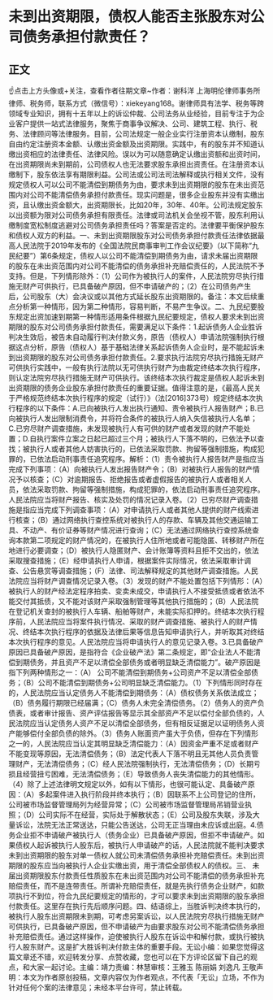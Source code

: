 # 未到出资期限，债权人能否主张股东对公司债务承担付款责任？
## 正文
☝点击上方头像或+关注，查看作者往期文章~作者：谢科洋 上海明伦律师事务所律师、税务师，联系方式（微信号）：xiekeyang168。谢律师具有法学、税务等跨领域专业知识，拥有十五年以上的诉讼仲裁、公司法务从业经验，目前专注于为企业客户提供一站式法律服务，聚焦于商事争议解决、公司、建筑工程、执行、税务、法律顾问等法律服务。目前，公司法规定一般企业实行注册资本认缴制，股东自由约定注册资本金额、认缴出资金额及出资期限。实践中，有的股东并不知道认缴出资相应的法律责任、法律风险。误以为可以随意确定认缴出资额和出资时间，在出资期限尚未到期前，公司债权人也无法要求股东承担出资责任。在注册资本认缴制下，股东依法享有期限利益。公司法或公司法司法解释或执行相关文件，没有规定债权人可以公司不能清偿到期债务为由，要求未到出资期限的股东在未出资范围内对公司不能清偿债务承担付款责任。现实问题是，很多企业股东并没有实缴出资，且认缴出资金额大，出资期限长，比如20年，30年、40年。公司法规定股东以出资额为限对公司债务承担有限责任。法律或司法机关会坐视不管，股东利用认缴制度宽松制度逃避对公司债务承担责任吗？答案是否定的。法律要平衡保护股东和债权人双方的利益。一、未到出资期限股东对公司债务承担付款责任法律依据最高人民法院于2019年发布的《全国法院民商事审判工作会议纪要》（以下简称“九民纪要”）第6条规定，债权人以公司不能清偿到期债务为由，请求未届出资期限的股东在未出资范围内对公司不能清偿的债务承担补充赔偿责任的，人民法院不予支持。但是，下列情形除外：（1）公司作为被执行人的案件，人民法院穷尽执行措施无财产可供执行，已具备破产原因，但不申请破产的；（2）在公司债务产生后，公司股东（大）会决议或以其他方式延长股东出资期限的。备注：本文后续重点分析第一种情形，因为第二种情形，容易判断，不易产生争议。二、九民纪要股东规定出资加速到期第一种情形适用条件根据九民纪要规定，债权人要求未到出资期限的股东对公司债务承担付款责任，需要满足以下条件：1.起诉债务人企业胜诉判决生效后，被告未自动履行判决付款义务，原告（债权人）申请法院强制执行根据这点分析，原告（债权人）基于基础法律关系起诉债务人企业时，是不能起诉未到出资期限的股东对公司债务承担付款责任。2.要求执行法院穷尽执行措施无财产可供执行实践中，一般有执行法院以无可供执行财产为由裁定终结本次执行程序，则认定法院穷尽执行措施无财产可供执行。该终结本次执行裁定是债权人起诉未到出资期限的债务企业股东承担付款责任的重要证据。值得注意的是，《最高人民关于严格规范终结本次执行程序的规定（试行）》（法[2016]373号）规定终结本次执行程序的以下条件：A.已向被执行人发出执行通知、责令被执行人报告财产；B.已向被执行人发出限制消费令，并将符合条件的被执行人纳入失信被执行人名单；C.已穷尽财产调查措施，未发现被执行人有可供的财产或者发现的财产不能处置；D.自执行案件立案之日起已超过三个月；被执行人下落不明的，已依法予以查找；被执行人或者其他人妨害执行的，已依法采取罚款、拘留等强制措施，构成犯罪的，已依法启动刑事责任追究程序。解析：（1）责令被执行人报告财产是指应当完成下列事项：（A）向被执行人发出报告财产令；（B）对被执行人报告的财产情况予以核查；（C）对逾期报告、拒绝报告或者虚假报告的被执行人或者相关人员，依法采取罚款、拘留等强制措施，构成犯罪的，依法启动刑事责任追究程序。人民法院应当将财产报告、核实及处罚的情况记录入卷。（2）已穷尽财产调查措施是指应当完成下列调查事项：（A）对申请执行人或者其他人提供的财产线索进行核查；（B）通过网络执行查控系统对被执行人的存款、车辆及其他交通运输工具、不动产、有价证券等财产情况进行查询；（C）无法通过网络执行查控系统查询本款第二项规定的财产情况的，在被执行人住所地或者可能隐匿、转移财产所在地进行必要调查；（D）被执行人隐匿财产、会计账簿等资料且拒不交出的，依法采取搜查措施；（E）经申请执行人申请，根据案件实际情况，依法采取审计调查、公告悬赏等调查措施；（F）法律、司法解释规定的其他财产调查措施。人民法院应当将财产调查情况记录入卷。（3）发现的财产不能处置包括下列情形：（A）被执行人的财产经法定程序拍卖、变卖未成交，申请执行人不接受抵债或者依法不能交付其抵债，又不能对该财产采取强制管理等其他执行措施的；（B）人民法院在登记机关查封的被执行人车辆、船舶等财产，未能实际扣押的。终结本次执行程序前，人民法院应当将案件执行情况、采取的财产调查措施、被执行人的财产情况、终结本次执行程序的依据及法律后果等信息告知申请执行人，并听取其对终结本次执行程序的意见。人民法院应当将申请执行人的意见记录入卷。3.已具备破产原因已具备破产原因，是指符合《企业破产法》第二条规定，即“企业法人不能清偿到期债务，并且资产不足以清偿全部债务或者明显缺乏清偿能力”。破产原因是指下列两种情形之一：（A） 公司不能清偿到期债务+公司资产不足以清偿全部债务；（B）公司不能清偿到期债务+公司明显缺乏清偿能力。（1）下列情形同时存在的，人民法院应当认定债务人不能清偿到期债务：（A）债权债务关系依法成立；（B）债务履行期限已经届满；（C）债务人未完全清偿债务。（2）债务人的资产负债表，或者审计报告、资产评估报告等显示其全部资产不足以偿付全部负债的，人民法院应当认定债务人资产不足以清偿全部债务，但有相反证据足以证明债务人资产能够偿付全部负债的除外。（3）债务人账面资产虽大于负债，但存在下列情形之一的，人民法院应当认定其明显缺乏清偿能力：（A）因资金严重不足或者财产不能变现等原因，无法清偿债务；（B）法定代表人下落不明且无其他人员负责管理财产，无法清偿债务；（C）经人民法院强制执行，无法清偿债务；（D）长期亏损且经营扭亏困难，无法清偿债务；（E）导致债务人丧失清偿能力的其他情形。（4）除了上述法律明文规定以外，如有以下情形，也很可能认定、具备破产原因：（A）多起案件进入执行阶段并终本执行；（B）因联系不上公司登记的住所，公司被市场监督管理局列为经营异常；（C）公司被市场监督管理局吊销营业执照；（D）公司实际不在经营，实际处于解散状态；（E）公司及股东失联，涉及大量诉讼，法院无法正常送达，只能公告送达，公司无正当理由未应诉或出庭。4.债务企业拒不申请破产被执行人（债务企业）已具备破产原因，但拒不申请破产。如果债权人起诉被执行人股东后，被执行人申请破产的话，人民法院就不能判决要求未到出资期限的股东对单一债权人就公司未清偿债务承担补充赔偿责任。未到出资期限的股东应当向被执行人企业实缴出资，用于清偿全部债权人的债权。三、 未届出资期限股东付款责任性质股东在未出资范围内对公司不能清偿的债务承担补充赔偿责任，而不是连带责任。所谓补充赔偿责任，就是先执行债务企业财产，如款项执行不到位，符合九民纪要规定的情形的，才可以要求未到出资期限的股东承担付款责任。这里存在执行先后顺序问题。四、结语综上，当胜诉判决终本执行的，被执行人股东出资期限未到期，可考虑另案诉讼，以人民法院穷尽执行措施无财产可供执行，已具备破产原因，但不申请破产为由要求股东对公司不能清偿债务承担补充赔偿责任。通过这样操作，迫使被执行人股东在诉讼中和解付款，或执行被执行人股东财产。这是扩大胜诉判决付款主体的重要手段。无讼小编：如果您觉得这篇文章还不错，欢迎转发分享、点赞收藏，您也可以在下方评论区留下自己的观点，和大家一起讨论。主编：靖力责编：林慧审核：王雅玉 陈丽娟 刘逸凡 王敬声明：本文为作者原创投稿，文章内容仅为作者观点，不代表「无讼」立场，不作为针对任何个案的法律意见；未经本平台许可，禁止转载。